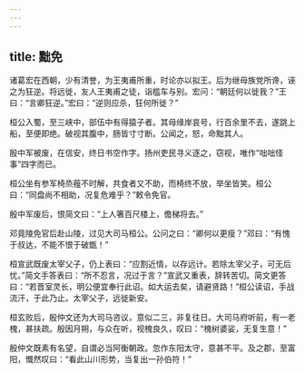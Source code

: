 ```yaml
---
---
---
```

title: 黜免
---


诸葛宏在西朝，少有清誉，为王夷甫所重，时论亦以拟王。后为继母族党所谗，诬之为狂逆。将远徙，友人王夷甫之徒，诣槛车与别。宏问：“朝廷何以徙我？”王曰：“言卿狂逆。”宏曰：“逆则应杀，狂何所徙？”

桓公入蜀，至三峡中，部伍中有得猿子者。其母缘岸哀号，行百余里不去，遂跳上船，至便即绝。破视其腹中，肠皆寸寸断。公闻之，怒，命黜其人。

殷中军被废，在信安，终日书空作字。扬州吏民寻义逐之，窃视，唯作“咄咄怪事”四字而已。

桓公坐有参军椅烝薤不时解，共食者又不助，而椅终不放，举坐皆笑。桓公曰：“同盘尚不相助，况复危难乎？”敕令免官。

殷中军废后，恨简文曰：“上人箸百尺楼上，儋梯将去。”

邓竟陵免官后赴山陵，过见大司马桓公。公问之曰：“卿何以更瘦？”邓曰：“有愧于叔达，不能不恨于破甑！”

桓宣武既废太宰父子，仍上表曰：“应割近情，以存远计。若除太宰父子，可无后忧。”简文手答表曰：“所不忍言，况过于言？”宣武又重表，辞转苦切。简文更答曰：“若晋室灵长，明公便宜奉行此诏。如大运去矣，请避贤路！”桓公读诏，手战流汗，于此乃止。太宰父子，远徙新安。

桓玄败后，殷仲文还为大司马咨议，意似二三，非复往日。大司马府听前，有一老槐，甚扶疏。殷因月朔，与众在听，视槐良久，叹曰：“槐树婆娑，无复生意！”

殷仲文既素有名望，自谓必当阿衡朝政。忽作东阳太守，意甚不平。及之郡，至富阳，慨然叹曰：“看此山川形势，当复出一孙伯符！”

